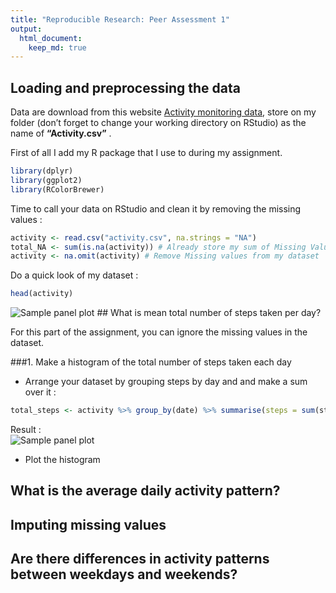 ```yaml
---
title: "Reproducible Research: Peer Assessment 1"
output: 
  html_document:
    keep_md: true
---
```



## Loading and preprocessing the data

Data are download from this website [Activity monitoring data](https://d396qusza40orc.cloudfront.net/repdata%2Fdata%2Factivity.zip), store on my folder (don't
forget to change your working directory on RStudio) as the name of **"Activity.csv"** .

First of all I add my R package that I use to during my assignment.  
```r
library(dplyr)
library(ggplot2)
library(RColorBrewer)
```

Time to call your data on RStudio and clean it by removing the missing values :

```r
activity <- read.csv("activity.csv", na.strings = "NA")
total_NA <- sum(is.na(activity)) # Already store my sum of Missing Value for forward
activity <- na.omit(activity) # Remove Missing values from my dataset  
```

Do a quick look of my dataset : 

```r
head(activity)
```
![Sample panel plot](instructions_fig/head activity.png) 
## What is mean total number of steps taken per day?  

For this part of the assignment, you can ignore the missing values in the dataset.  

###1. Make a histogram of the total number of steps taken each day  

- Arrange your dataset by grouping steps by day and and make a sum over it :  

```r
total_steps <- activity %>% group_by(date) %>% summarise(steps = sum(steps))
```

Result :  
![Sample panel plot](instructions_fig/Total Steps.png)
  
- Plot the histogram


## What is the average daily activity pattern?



## Imputing missing values



## Are there differences in activity patterns between weekdays and weekends?
